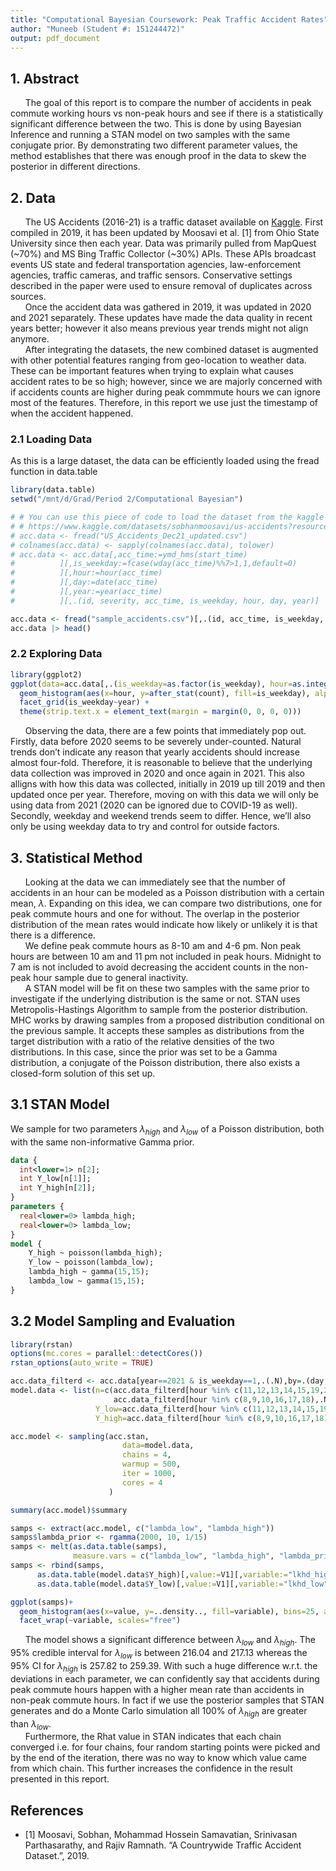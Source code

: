 ```yaml
---
title: "Computational Bayesian Coursework: Peak Traffic Accident Rates"
author: "Muneeb (Student #: 151244472)"    
output: pdf_document
---
```


## 1. Abstract
|       The goal of this report is to compare the number of accidents in peak commute working hours vs non-peak hours and see if there is a statistically significant difference between the two. This is done by using Bayesian Inference and running a STAN model on two samples with the same conjugate prior. By demonstrating two different parameter values, the method establishes that there was enough proof in the data to skew the posterior in different directions. 

## 2. Data

|       The US Accidents (2016-21) is a traffic dataset available on [Kaggle](https://www.kaggle.com/datasets/sobhanmoosavi/us-accidents?resource=download). First compiled in 2019, it has been updated by Moosavi et al. [1] from Ohio State University since then each year. Data was primarily pulled from MapQuest (~70%) and MS Bing Traffic Collector (~30%) APIs. These APIs broadcast events US state and federal transportation agencies, law-enforcement agencies, traffic cameras, and traffic sensors. Conservative settings described in the paper were used to ensure removal of duplicates across sources.  
|       Once the accident data was gathered in 2019, it was updated in 2020 and 2021 separately. These updates have made the data quality in recent years better; however it also means previous year trends might not align anymore.  
|       After integrating the datasets, the new combined dataset is augmented with other potential features ranging from geo-location to weather data. These can be important features when trying to explain what causes accident rates to be so high; however, since we are majorly concerned with if accidents counts are higher during peak commmute hours we can ignore most of the features. Therefore, in this report we use just the timestamp of when the accident happened.  

### 2.1 Loading Data

As this is a large dataset, the data can be efficiently loaded using the fread function in data.table 
``` r
library(data.table)
setwd("/mnt/d/Grad/Period 2/Computational Bayesian")

# # You can use this piece of code to load the dataset from the kaggle csv file 
# # https://www.kaggle.com/datasets/sobhanmoosavi/us-accidents?resource=download
# acc.data <- fread("US_Accidents_Dec21_updated.csv")
# colnames(acc.data) <- sapply(colnames(acc.data), tolower)
# acc.data <- acc.data[,acc_time:=ymd_hms(start_time)
#          ][,is_weekday:=fcase(wday(acc_time)%%7>1,1,default=0)
#          ][,hour:=hour(acc_time)
#          ][,day:=date(acc_time)
#          ][,year:=year(acc_time)
#          ][,.(id, severity, acc_time, is_weekday, hour, day, year)]

acc.data <- fread("sample_accidents.csv")[,.(id, acc_time, is_weekday, hour, day, year)]
acc.data |> head()
``` 

### 2.2 Exploring Data

``` r
library(ggplot2)
ggplot(data=acc.data[,.(is_weekday=as.factor(is_weekday), hour=as.integer(hour), year)])+
  geom_histogram(aes(x=hour, y=after_stat(count), fill=is_weekday), alpha=0.5, bins = 24) +
  facet_grid(is_weekday~year) +
  theme(strip.text.x = element_text(margin = margin(0, 0, 0, 0)))
```

|       Observing the data, there are a few points that immediately pop out. Firstly, data before 2020 seems to be severely under-counted. Natural trends don't indicate any reason that yearly accidents should increase almost four-fold. Therefore, it is reasonable to believe that the underlying data collection was improved in 2020 and once again in 2021. This also alligns with how this data was collected, initially in 2019 up till 2019 and then updated once per year. Therefore, moving on with this data we will only be using data from 2021 (2020 can be ignored due to COVID-19 as well). Secondly, weekday and weekend trends seem to differ. Hence, we'll also only be using weekday data to try and control for outside factors. 

## 3. Statistical Method

|       Looking at the data we can immediately see that the number of accidents in an hour can be modeled as a Poisson distribution with a certain mean, $\lambda$. Expanding on this idea, we can compare two distributions, one for peak commute hours and one for without. The overlap in the posterior distribution of the mean rates would indicate how likely or unlikely it is that there is a difference.  
|       We define peak commute hours as 8-10 am and 4-6 pm. Non peak hours are between 10 am and 11 pm not included in peak hours. Midnight to 7 am is not included to avoid decreasing the accident counts in the non-peak hour sample due to general inactivity.   
|       A STAN model will be fit on these two samples with the same prior to investigate if the underlying distribution is the same or not. STAN uses Metropolis-Hastings Algorithm to sample from the posterior distribution. MHC works by drawing samples from a proposed distribution conditional on the previous sample. It accepts these samples as distributions from the target distribution with a ratio of the relative densities of the two distributions. In this case, since the prior was set to be a Gamma distribution, a conjugate of the Poisson distribution, there also exists a closed-form solution of this set up. 

## 3.1 STAN Model
We sample for two parameters $\lambda_{high}$ and $\lambda_{low}$ of a Poisson distribution, both with the same non-informative Gamma prior. 

``` stan
data {
  int<lower=1> n[2];
  int Y_low[n[1]];
  int Y_high[n[2]];
}
parameters {
  real<lower=0> lambda_high;
  real<lower=0> lambda_low;
}
model {
    Y_high ~ poisson(lambda_high);
    Y_low ~ poisson(lambda_low);
    lambda_high ~ gamma(15,15);
    lambda_low ~ gamma(15,15);
}
```

## 3.2 Model Sampling and Evaluation

``` r
library(rstan)
options(mc.cores = parallel::detectCores())
rstan_options(auto_write = TRUE)

acc.data_filterd <- acc.data[year==2021 & is_weekday==1,.(.N),by=.(day, hour)]
model.data <- list(n=c(acc.data_filterd[hour %in% c(11,12,13,14,15,19,20,21,22),.N], 
                       acc.data_filterd[hour %in% c(8,9,10,16,17,18),.N]), 
                   Y_low=acc.data_filterd[hour %in% c(11,12,13,14,15,19,20,21,22),N],
                   Y_high=acc.data_filterd[hour %in% c(8,9,10,16,17,18),N])

acc.model <- sampling(acc.stan,
                         data=model.data,
                         chains = 4,
                         warmup = 500,
                         iter = 1000,
                         cores = 4
                      )
```


``` r
summary(acc.model)$summary
```

``` r
samps <- extract(acc.model, c("lambda_low", "lambda_high"))
samps$lambda_prior <- rgamma(2000, 10, 1/15)
samps <- melt(as.data.table(samps), 
              measure.vars = c("lambda_low", "lambda_high", "lambda_prior"))
samps <- rbind(samps, 
      as.data.table(model.data$Y_high)[,value:=V1][,variable:="lkhd_high"][,.(value, variable)],
      as.data.table(model.data$Y_low)[,value:=V1][,variable:="lkhd_low"][,.(value, variable)])

ggplot(samps)+
  geom_histogram(aes(x=value, y=..density.., fill=variable), bins=25, alpha=0.8, show.legend = FALSE)+
  facet_wrap(~variable, scales="free")

```

|       The model shows a significant difference between $\lambda_{low}$ and $\lambda_{high}$. The 95% credible interval for $\lambda_{low}$ is between 216.04 and 217.13 whereas the 95% CI for $\lambda_{high}$ is 257.82 to 259.39. With such a huge difference w.r.t. the deviations in each parameter, we can confidently say that accidents during peak commute hours happen with a higher mean rate than accidents in non-peak commute hours. In fact if we use the posterior samples that STAN generates and do a Monte Carlo simulation all 100% of $\lambda_{high}$ are greater than $\lambda_{low}$.  
|       Furthermore, the Rhat value in STAN indicates that each chain converged i.e. for four chains, four random starting points were picked and by the end of the iteration, there was no way to know which value came from which chain. This further increases the confidence in the result presented in this report.  

## References 
* [1] Moosavi, Sobhan, Mohammad Hossein Samavatian, Srinivasan Parthasarathy, and Rajiv Ramnath. “A Countrywide Traffic Accident Dataset.”, 2019.


